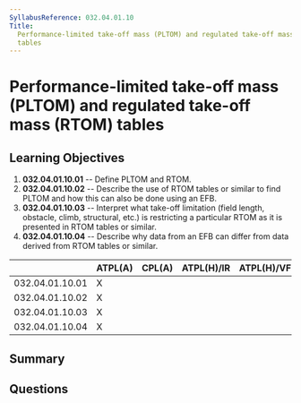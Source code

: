 ```yaml
---
SyllabusReference: 032.04.01.10
Title:
  Performance-limited take-off mass (PLTOM) and regulated take-off mass (RTOM)
  tables
---
```


# Performance-limited take-off mass (PLTOM) and regulated take-off mass (RTOM) tables

## Learning Objectives

1.  **032.04.01.10.01** -- Define PLTOM and RTOM.
2.  **032.04.01.10.02** -- Describe the use of RTOM tables or similar to find
    PLTOM and how this can also be done using an EFB.
3.  **032.04.01.10.03** -- Interpret what take-off limitation (field length,
    obstacle, climb, structural, etc.) is restricting a particular RTOM as it is
    presented in RTOM tables or similar.
4.  **032.04.01.10.04** -- Describe why data from an EFB can differ from data
    derived from RTOM tables or similar.

|                 | ATPL(A) | CPL(A) | ATPL(H)/IR | ATPL(H)/VFR | CPL(H) | IR | CBIR(A) |
| --------------- | ------- | ------ | ---------- | ----------- | ------ | -- | ------- |
| 032.04.01.10.01 | X       |        |            |             |        |    |         |
| 032.04.01.10.02 | X       |        |            |             |        |    |         |
| 032.04.01.10.03 | X       |        |            |             |        |    |         |
| 032.04.01.10.04 | X       |        |            |             |        |    |         |

## Summary

## Questions
